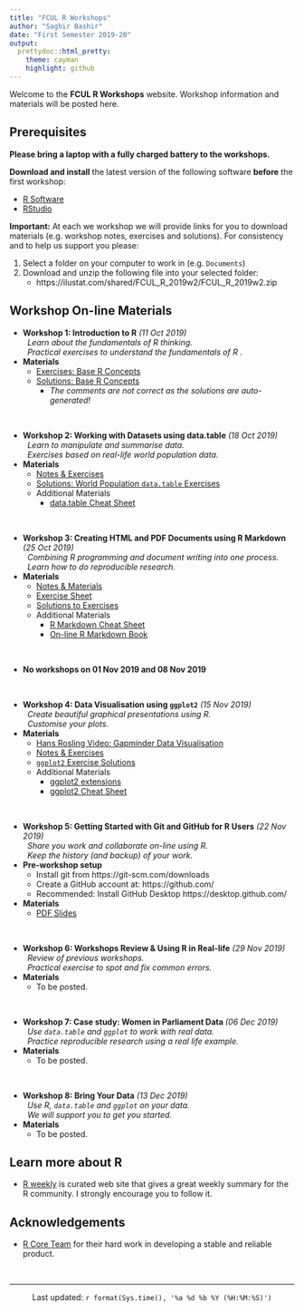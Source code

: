```yaml
---
title: "FCUL R Workshops"
author: "Saghir Bashir"
date: "First Semester 2019-20"
output:
  prettydoc::html_pretty:
    theme: cayman
    highlight: github
---
```


Welcome to the **FCUL R Workshops** website. Workshop information and materials
will be posted here.

## Prerequisites

**Please bring a laptop with a fully charged battery to the workshops.**

**Download and install** the latest version of the following software **before** the first workshop:

+ [R Software](https://cran.r-project.org/)
+ [RStudio](https://www.rstudio.com/products/rstudio/download/)

**Important:** At each we workshop we will provide links for you to download 
materials (e.g. workshop notes, exercises and solutions). For consistency and to help
us support you please:

1. Select a folder on your computer to work in (e.g. `Documents`)
2. Download and unzip the following file into your selected folder:
    + https://ilustat.com/shared/FCUL_R_2019w2/FCUL_R_2019w2.zip

## Workshop On-line Materials

+ **Workshop 1: Introduction to R** _(11 Oct 2019)_ <br>
  &nbsp; _Learn about the fundamentals of R thinking._ <br>
  &nbsp; _Practical exercises to understand the fundamentals of R ._
+ **Materials**
  + [Exercises: Base R Concepts](https://github.com/saghirb/R-datatable-Intro/raw/master/Exercises/Base-R/Base-R-Exercises.pdf)
  + [Solutions: Base R Concepts](https://raw.githubusercontent.com/saghirb/R-datatable-Intro/master/Exercises/Base-R/Base-R-Solutions.R) 
    + *The comments are not correct as the solutions are auto-generated!*

<br>

+ **Workshop 2: Working with Datasets using data.table** _(18 Oct 2019)_ <br>
  &nbsp; _Learn to manipulate and summarise data._ <br>
  &nbsp; _Exercises based on real-life world population data._
+ **Materials**
  + [Notes & Exercises](https://github.com/saghirb/R-datatable-Intro/raw/master/Share/GSiRdt.zip)
  + [Solutions: World Population `data.table` Exercises ](https://github.com/saghirb/R-datatable-Intro/raw/master/Share/World-Popn-dt-Solutions.zip)
  + Additional Materials
    + [data.table Cheat Sheet](https://raw.githubusercontent.com/rstudio/cheatsheets/master/datatable.pdf)

<br>

+ **Workshop 3: Creating HTML and PDF Documents using R Markdown** _(25 Oct 2019)_ <br>
  &nbsp; _Combining R programming and document writing into one process._ <br>
  &nbsp; _Learn how to do reproducible research._
+ **Materials**
  + [Notes & Materials](https://ilustat.com/shared/RmarkdownWS.zip)
  + [Exercise Sheet](https://ilustat.com/shared/RMarkdown-Exercises.pdf)
  + [Solutions to Exercises](https://ilustat.com/shared/RmdWS-Solutions.zip)
  + Additional Materials
    + [R Markdown Cheat Sheet](https://github.com/rstudio/cheatsheets/raw/master/rmarkdown-2.0.pdf)
    + [On-line R Markdown Book](https://bookdown.org/yihui/rmarkdown/)

<br>

+ **No workshops on 01 Nov 2019 and 08 Nov 2019**

<br>

+ **Workshop 4: Data Visualisation using `ggplot2`** _(15 Nov 2019)_ <br>
  &nbsp; _Create beautiful graphical presentations using R._ <br>
  &nbsp; _Customise your plots._
+ **Materials**
  + [Hans Rosling Video: Gapminder Data Visualisation](https://youtu.be/jbkSRLYSojo)
  + [Notes & Exercises](https://github.com/saghirb/ggplot2-Intro-Workshop/raw/master/Share/ggplot2-Intro.zip)
  + [`ggplot2` Exercise Solutions](https://github.com/saghirb/ggplot2-Intro-Workshop/raw/master/Share/ggplot2-Solutions.zip) 
  + Additional Materials
    + [ggplot2 extensions](https://www.ggplot2-exts.org/)
    + [ggplot2 Cheat Sheet](https://github.com/rstudio/cheatsheets/raw/master/data-visualization-2.1.pdf)

<br> 

+ **Workshop 5: Getting Started with Git and GitHub for R Users** _(22 Nov 2019)_ <br>
  &nbsp; _Share you work and collaborate on-line using R._ <br>
  &nbsp; _Keep the history (and backup) of your work._
+ **Pre-workshop setup**
  + Install git from https://git-scm.com/downloads
  + Create a GitHub account at: https://github.com/
  + Recommended: Install GitHub Desktop https://desktop.github.com/
+ **Materials**
  + [PDF Slides](https://github.com/saghirb/Getting-Started-with-Git-and-GitHub-for-R-Users/raw/master/Presentation/Getting-Started-with-Git-and-GitHub-for-R-Users.pdf)

<br>

+ **Workshop 6: Workshops Review & Using R in Real-life** _(29 Nov 2019)_<br>
  &nbsp;  _Review of previous workshops._ <br>
  &nbsp;  _Practical exercise to spot and fix common errors._
+ **Materials**
  + To be posted.
  
<br>

+ **Workshop 7: Case study: Women in Parliament Data ** _(06 Dec 2019)_ <br>
  &nbsp; _Use `data.table` and `ggplot` to work with real data._ <br>
  &nbsp; _Practice reproducible research using a real life example._
+ **Materials**
  + To be posted.

<br>

+ **Workshop 8: Bring Your Data** _(13 Dec 2019)_ <br>
  &nbsp; _Use R, `data.table` and `ggplot` on your data._ <br>
  &nbsp;  _We will support you to get you started._
+ **Materials**
  + To be posted.



## Learn more about R

+ [R weekly](https://rweekly.org/) is curated web site that gives a great weekly 
summary for the R community. I strongly encourage you to follow it.

## Acknowledgements

+ [R Core Team](https://www.r-project.org/contributors.html) for their hard work 
in developing a stable and reliable product. 

<br>

<hr>

<center>
Last updated: `r format(Sys.time(), '%a %d %b %Y (%H:%M:%S)')`
</center>
